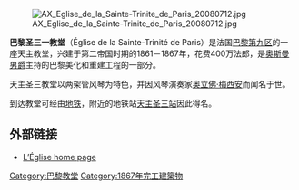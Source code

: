 [[File:AX_Eglise_de_la_Sainte-Trinite_de_Paris_20080712.jpg|right]]

'''巴黎圣三一教堂'''（Église de la Sainte-Trinité de Paris）是法国[[巴黎第九区|巴黎第九区]]的一座天主教堂，兴建于第二帝国时期的1861－1867年，花费400万法郎，是[[奥斯曼男爵|奥斯曼男爵]]主持的巴黎美化和重建工程的一部分。 

天主圣三教堂以两架管风琴为特色，并因风琴演奏家[[奥立佛·梅西安|奥立佛·梅西安]]而闻名于世。

到达教堂可经由[[巴黎地铁|地铁]]，附近的地铁站[[天主圣三站_(巴黎地铁)|天主圣三站]]因此得名。 

== 外部链接 ==
{{Commonscat|Église de la Sainte-Trinité de Paris}}

* [http://www.latriniteparis.com L’Église home page] {{Wayback|url=http://www.latriniteparis.com/ |date=20210312070853 }}
{{coord|48|52|38|N|2|19|53|E|display=title|region:FR-75_type:landmark_source:dewiki}}

[[Category:巴黎教堂|Category:巴黎教堂]]
[[Category:1867年完工建築物|Category:1867年完工建築物]]